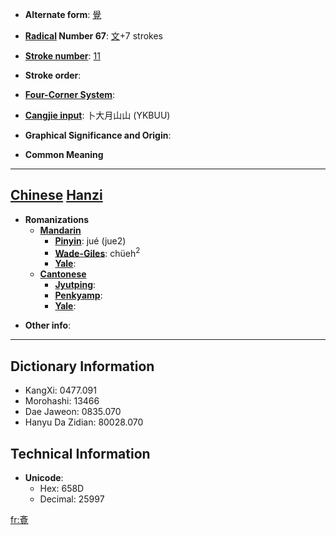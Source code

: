 * '''Alternate form''': [[覺]]

* '''[[Wiktionary:Chinese radical index| Radical]] Number 67''': [[Wiktionary:Chinese radical index 文|文]]+7 strokes

* '''[[Wiktionary:Chinese total strokes index|Stroke number]]''': [[Wiktionary:Chinese total strokes index 11|11]]

* '''Stroke order''': 

* '''[[Wiktionary:Chinese four corner index|Four-Corner System]]''': 

* '''[[Wiktionary:Chinese Cangjie index|Cangjie input]]''': 卜大月山山 (YKBUU)

* '''Graphical Significance and Origin''': 

* '''Common Meaning'''

----

== [[Chinese]] [[Hanzi]] ==

* '''Romanizations'''
** '''[[Mandarin]]'''
*** '''[[Pinyin]]''': jué (jue2)
*** '''[[Wade-Giles]]''': chüeh<sup>2</sup>
*** '''[[Yale]]''': 
** '''[[Cantonese]]'''
*** '''[[Jyutping]]''':
*** '''[[Penkyamp]]''': 
*** '''[[Yale]]''': 

* '''Other info''': 

----

== Dictionary Information ==

* KangXi: 0477.091
* Morohashi: 13466
* Dae Jaweon: 0835.070
* Hanyu Da Zidian: 80028.070

== Technical Information ==

* '''Unicode''':
** Hex: 658D
** Decimal: 25997

[[fr:斍]]
